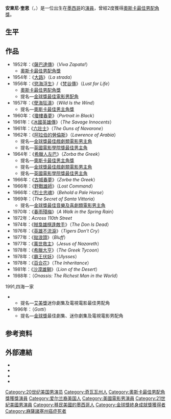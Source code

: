 {{unreferenced|time=2019-12-06}}
{{noteTA
|T=zh-hant:安東尼·奎恩;zh-hans:安东尼·奎恩;zh-tw:安東尼·昆;zh-hk:安東尼·昆;zh-mo:安東尼·昆;
|G1=Movie
|1=zh-hant:安東尼·奎恩;zh-hans:安东尼·奎恩;zh-tw:安東尼·昆;zh-hk:安東尼·昆;zh-mo:安東尼·昆;}}
{{Infobox entertainer
| type = 男演員
| name          = 安東尼·奎恩<br/>Anthony Quinn
| image         = Anthony Quinn 1988 2.jpg
| imagesize     = 
| caption       = 
| birthname     = Antonio Rodolfo Oaxaca Quinn
| birthdate     = {{birth date|1915|4|21|mf=y}}
| birthplace    = {{MEX}}[[奇瓦瓦市|奇瓦瓦市]] 
| deathdate     = {{death date and age|2001|6|3|1915|4|21|mf=y}}
| deathplace    = {{USA}}[[波士頓|波士頓]] 
| yearsactive   = 1936年 - 2001年
| academyawards = '''[[奧斯卡最佳男配角獎|最佳男配角]]'''<br/>1952年 《[[薩巴達傳|薩巴達傳]]》<br/>1956年 《[[梵谷傳|梵谷傳]]》
| goldenglobeawards = '''[[塞西爾·B·德米爾獎|塞西爾·B·德米爾獎]]'''<br/>1987年
| awards = '''[[國家評論協會|國家評論協會]]最佳男主角'''<br/>1964年 《[[希臘人左巴|希臘人左巴]]》
| spouse = {{marriage|Katherine DeMille|1937|1965}}<br/>{{marriage|Jolanda Addolori|1966|1997}}<br/>{{marriage|Kathy Benvin|1997|2001}}
| children = Christopher Quinn（1938年-1941年）<br/>Christina Quinn（1941年-）<br/>Catalina Quinn（1942年-）<br/>Duncan Quinn（1945年-）<br/>Valentina Quinn（1952年-）<br/>Francesco Quinn（1963年-2011年）<br/>Danny Quinn（1964年-）<br/>Lorenzo Quinn（1966年-）<br/>Sean Quinn（1973年-）<br/>Alex Quinn（1976年-）<br/>Antonia Quinn（1993年-）<br/>Ryan Quinn（1996年-）
| signature     = Anthony Quinn signature.svg
}}
'''安東尼·奎恩'''（{{lang-en|Anthony Quinn}}，{{bd|1915年|4月21日|2001年|6月3日|}}）是一位出生在[[墨西哥|墨西哥]]的[[演員|演員]]，曾經2度獲得[[奧斯卡最佳男配角獎|奧斯卡最佳男配角獎]]。

== 生平 ==
{{expand section|time=2019-12-06}}

== 作品 ==
* 1952年：《[[薩巴達傳|薩巴達傳]]》（''Viva Zapata!''）
** [[奧斯卡最佳男配角獎|奧斯卡最佳男配角獎]]
* 1954年：《[[大路_(義大利電影)|大路]]》（''La strada''）
* 1956年：《[[慾海浮生|慾海浮生]]》/《[[梵谷傳|梵谷傳]]》（''Lust for Life''）
** [[奧斯卡最佳男配角獎|奧斯卡最佳男配角獎]]
** 提名—[[金球獎最佳電影男配角|金球獎最佳電影男配角]]
* 1957年：《[[孽海狂濤|孽海狂濤]]》（''Wild Is the Wind''）
** 提名—[[奧斯卡最佳男主角獎|奧斯卡最佳男主角獎]]
* 1960年：《[[瓊樓春夢|瓊樓春夢]]》（''Portrait in Black''）
* 1961年：《[[冰國英雄傳|冰國英雄傳]]》（''The Savage Innocents''）
* 1961年：《[[六壯士|六壯士]]》（''The Guns of Navarone''）
* 1962年：《[[阿拉伯的勞倫斯_(電影)|阿拉伯的勞倫斯]]》（''Lawrence of Arabia''）
** 提名—[[金球獎最佳戲劇類電影男主角|金球獎最佳戲劇類電影男主角]]
** 提名—[[英國電影學院獎最佳男主角|英國電影學院獎最佳男主角]]
* 1964年：《[[希臘人左巴|希臘人左巴]]》（''Zorba the Greek''）
** 提名—[[奧斯卡最佳男主角獎|奧斯卡最佳男主角獎]]
** 提名—[[金球獎最佳戲劇類電影男主角|金球獎最佳戲劇類電影男主角]]
** 提名—[[英國電影學院獎最佳男主角|英國電影學院獎最佳男主角]]
* 1966年：《[[古城春夢|古城春夢]]》（''Zorba the Greek''）
* 1966年：《[[野戰雄師|野戰雄師]]》（''Lost Command''）
* 1966年：《[[烈士忠魂|烈士忠魂]]》（''Behold a Pale Horse''）
* 1969年：（''The Secret of Santa Vittoria''）
** 提名—[[金球獎最佳音樂及喜劇類電影男主角|金球獎最佳音樂及喜劇類電影男主角]]
* 1970年：《[[春雨殘梅|春雨殘梅]]》（''A Walk in the Spring Rain''）
* 1972年：''Across 110th Street''
* 1974年：《[[賊梟雄棋逢敵手|賊梟雄棋逢敵手]]》（''The Don Is Dead''）
* 1976年：《[[英雄不流淚|英雄不流淚]]》（''Tigers Don't Cry''）
* 1977年：《[[拋浪頭|拋浪頭]]》（''Bluff''）
* 1977年：《[[萬世救主|萬世救主]]》（''Jesus of Nazareth''）
* 1978年：《[[希臘大亨|希臘大亨]]》（''The Greek Tycoon''）
* 1978年：《[[霸王伏妖|霸王伏妖]]》（''Ulysses''）
* 1978年：《[[百合花_(1978年電影)|百合花]]》（''The Inheritance''）
* 1981年：《[[沙漠雄獅|沙漠雄獅]]》（''Lion of the Desert''）
* 1988年：（''Onassis: The Richest Man in the World''）
1991,四海一家
** 提名—[[艾美獎|艾美獎]]迷你劇集及電視電影最佳男配角
* 1996年：（''Gotti''）
** 提名—[[金球獎|金球獎]]最佳劇集、迷你劇集及電視電影男配角

== 参考资料 ==
{{reflist|35em}}

== 外部連結 ==
{{Portal|人物}}
{{Commons category|Anthony Quinn}}
*{{Tcmdb name}}
*{{IMDb name|63}}
*{{IBDB name}}
*{{Find a Grave|22714}}
{{塞西尔·B·德米尔奖}}
{{奧斯卡最佳男配角獎 (1941–1960)}}
{{Authority control}}
{{DEFAULTSORT:Quinn, Anthony}}
[[Category:20世纪美国男演员|Category:20世纪美国男演员]]
[[Category:奇瓦瓦州人|Category:奇瓦瓦州人]]
[[Category:奧斯卡最佳男配角獎獲獎演員|Category:奧斯卡最佳男配角獎獲獎演員]]
[[Category:爱尔兰裔美国人|Category:爱尔兰裔美国人]]
[[Category:美國電影男演員|Category:美國電影男演員]]
[[Category:21世紀美國男演員|Category:21世紀美國男演員]]
[[Category:移民美國的墨西哥人|Category:移民美國的墨西哥人]]
[[Category:金球獎終身成就獎獲得者|Category:金球獎終身成就獎獲得者]]
[[Category:麻薩諸塞州癌症死者|Category:麻薩諸塞州癌症死者]]